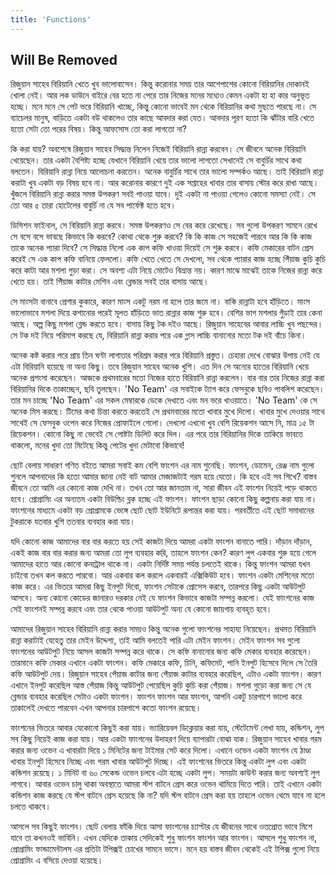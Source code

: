 ```yaml
---
title: 'Functions'
---
```


## Will Be Removed

রিজুয়ান সাহেব বিরিয়ানি খেতে খুব ভালোবাসেন। কিন্তু করোনার সময় তার আশেপাশের কোনো বিরিয়ানির দোকানই খোলা নেই। আর লক ডাউনে বাইরে বের হতে না পেরে তার নিজের মনের মধ্যেও কেমন একটা হা হা কার অনুভূত হচ্ছে। মনে মনে সে পেট ভরে বিরিয়ানি খাচ্ছে, কিন্তু কোনো ভাবেই মন থেকে বিরিয়ানির কথা মুছতে পারছে না। সে ব্যাচেলর মানুষ, বাড়িতে একটা বউ থাকলেও তার কাছে আবদার করা যেত। আবদার পূরণ হতো কি ঝাঁটার বারি খেতে হতো সেটা তো পরের বিষয়। কিন্তু আফসোস তো করা লাগতো না?

কি করা যায়? অবশেষে রিজুয়ান সাহেব সিদ্ধান্ত নিলেন নিজেই বিরিয়ানি রান্না করবেন। সে জীবনে অনেক বিরিয়ানি খেয়েছেন। তার একটা বৈশিষ্ট্য হচ্ছে যেখানে বিরিয়ানি খেয়ে তার ভালো লাগতো সেখানেই সে বাবুর্চির সাথে কথা বলতেন। বিরিয়ানি রান্না নিয়ে আলোচনা করতেন। অনেক বাবুর্চির সাথে তার ভালো সম্পর্কও আছে। তাই বিরিয়ানি রান্না করাটা খুব একটা বড় বিষয় হবে না। আর করোনার কারণে দুই এক সপ্তাহের খাবার তার বাসায় স্টোর করে রাখা আছে। খুঁজলে বিরিয়ানি রান্না করার সমস্ত উপকরণ সবই পাওয়া যাবে। দুই একটা না পাওয়া গেলেও কোনো সমস্যা নেই। সে তো আর ৫ তারা হোটেলের বাবুর্চি না যে সব পার্ফেক্ট হতে হবে।

ডিসিশন ফাইনাল, সে বিরিয়ানি রান্না করবে। সমস্ত উপকরণও সে বের করে রেখেছে। সব গুলো উপকরণ সামনে রেখে সে বসে বসে ভাবছে কিভাবে কি করবে? কোথা থেকে শুরু করবে? কি কি কাজ সে সহজেই পারবে আর কি কি কাজ তাকে অনেক প্যারা দিবে? সে সিদ্ধান্ত নিলো এক কাপ কফি খাওয়া দিয়েই সে শুরু করবে। কফি মেকারের বাটন প্রেস করেই সে এক কাপ কফি বানিয়ে ফেললো। কফি খেতে খেতে সে দেখলো, সব থেকে প্যারার কাজ হচ্ছে পিঁয়াজ কুচি কুচি করে কাটা আর মশলা গুড়া করা। সে অবশ্য এটা নিয়ে মোটেও বিভ্রান্ত নয়। কারণ মাঝে মাঝেই তাকে নিজের রান্না করে খেতে হয়। তাই পিঁয়াজ কাটার মেশিন এবং ব্লেন্ডার সবই তার বাসায় আছে।

সে মাংসটা বানাবে প্রেশার কুকারে, কারণ মাংস একটু নরম না হলে তার জমে না। বাকি রান্নাটা হবে হাঁড়িতে। মাংস ভালোভাবে মশলা দিয়ে কশানোর পরেই মূলত হাঁড়িতে ভাত রান্নার কাজ শুরু হবে। বেশির ভাগ মশলার গুঁড়াই তার কেনা আছে। অল্প কিছু মশলা ব্লেন্ড করতে হবে। বাসায় কিছু টক দইও আছে। রিজুয়ান সাহেবের আবার লাচ্চি খুব পছন্দের। সে টক দই নিয়ে পরিমাপ করছে যে, বিরিয়ানি রান্না করার পরে এক গ্লাস লাচ্চি বানানোর মতো টক দই বাঁচে কিনা।

অনেক কষ্ট করার পরে প্রায় তিন ঘণ্টা লাগাতার পরিশ্রম করার পরে বিরিয়ানি প্রস্তুত। চেহারা দেখে বোঝার উপায় নেই যে এটা বিরিয়ানি হয়েছে না অন্য কিছু। তবে রিজুয়ান সাহেব অনেক খুশি। এত দিন সে অন্যের হাতের বিরিয়ানি খেয়ে অনেক প্রশংসা করেছেন। আজকে প্রথমবারের মতো নিজের হাতে বিরিয়ানি রান্না করলেন। বার বার তার নিজের রান্না করা বিরিয়ানির দিকে তাকাচ্ছেন, ছবি তুলছেন। 'No Team' এর সবাইকে ট্যাগ করে ফেসবুকে ছবিও পাবলিশ করেছেন। তার মন চাচ্ছে 'No Team' এর সকল মেম্বারকে ডেকে দেখাতে এবং মন ভরে খাওয়াতে। 'No Team' কে সে অনেক মিস করছে। টিমের কথা চিন্তা করতে করতেই সে প্রথমবারের মতো খাবার মুখে দিলো। খাবার মুখে দেওয়ার সাথে সাথেই সে ফেসবুক ওপেন করে নিজের প্রোফাইলে গেলো। দেখলো এখনো খুব বেশি রিয়েকশন আসে নি, মাত্র ১৫ টা রিয়েকশন। কোনো কিছু না ভেবেই সে পোষ্টটা ডিলিট করে দিল। এর পরে তার বিরিয়ানির দিকে তাকিয়ে ভাবতে থাকলো, মনের খুদা তো মিটেছে কিন্তু পেটের খুদা মেটাবো কিভাবে!

ছোট বেলায় সাধারণ গণিত বইতে আমরা সবাই কম বেশি ফাংশন এর নাম শুনেছি। ফাংশন, ডোমেন, রেঞ্জ নাম গুলো শুনলে আপনাদের কি হতো আমার জানা নেই বাট আমার মেজাজটাই গরম হয়ে যেতো। কি হবে এই সব শিখে? বাস্তব জীবনে তো আমি এর কোনো কাজ দেখি না। তখন তো আর জানতাম না, সারা জীবন এই ফাংশন নিয়েই পড়ে থাকতে হবে। প্রোগ্রামিং এর অন্যতম একটা বিউল্ডিং ব্লক হচ্ছে এই ফাংশন। ফাংশন ছাড়া কোনো কিছু কল্পনায় করা যায় না। ফাংশনের মাধ্যমে একটা বড় প্রোগ্রামকে ভেঙ্গে ছোট ছোট ইউনিটে রূপান্তর করা যায়। পরবর্তীতে এই ছোট সমাধানের টুকরাকে যতবার খুশি ততবার ব্যবহার করা যায়।

যদি কোনো কাজ আমাদের বার বার করতে হয় সেই কাজটা দিয়ে আমরা একটা ফাংশন বানাতে পারি। দাঁড়ান দাঁড়ান, একই কাজ বার বার করার জন্য আমরা তো লুপ ব্যবহার করি, তাহলে ফাংশন কেন? কারণ লুপ একবার শুরু হয়ে গেলে আমাদের হাতে আর কোনো কনট্রোল থাকে না। একটা নির্দিষ্ট সময় পর্যন্ত চলতেই থাকে। কিন্তু ফাংশন আমরা যখন চাইবো তখন কল করতে পারবো। আর একবার কল করলে একবারই এক্সিকিউট হবে। ফাংশন একটা মেশিনের মতো কাজ করে। এর ভিতরে আমরা কিছু ইনপুট দিবো, ফাংশন সেটাকে প্রোসেস করবে, তারপরে কিছু একটা আউটপুট আসবে। অন্য কোনো কোডের জানারও দরকার নেই যে ফাংশন কিভাবে কাজটা সম্পন্ন করলো। যেই ফাংশনের কাজ সেই ফাংশনই সম্পন্ন করবে এবং তার থেকে পাওয়া আউটপুট অন্য যে কোনো জায়গায় ব্যবহৃত হবে।

আমাদের রিজুয়ান সাহেব বিরিয়ানি রান্না করার সময়ও কিন্তু অনেক গুলো ফাংশনের সাহায্য নিয়েছেন। প্রথমত বিরিয়ানি রান্না করাটাই যেহেতু তার মেইন উদ্দেশ্য, তাই আমি বলতেই পারি এটা মেইন ফাংশন। মেইন ফাংশন সব গুলো ফাংশনের আউটপুট নিয়ে আসল কাজটা সম্পন্ন করে থাকে। সে কফি বানানোর জন্য কফি মেকার ব্যবহার করেছেন। তারমানে কফি মেকার এখানে একটা ফাংশন। কফি মেকারে কফি, চিনি, কফিমেট, পানি ইনপুট হিসেবে দিলে সে তৈরি কফি আউটপুট দেয়। রিজুয়ান সাহেব পেঁয়াজ কাটার জন্য পেঁয়াজ কাটার ব্যবহার করেছিল, এটাও একটা ফাংশন। কারণ এখানে ইনপুট করেছিল আস্ত পেঁয়াজ কিন্তু আউটপুট পেয়েছিল কুচি কুচি করা পেঁয়াজ। মশলা গুড়ো করা জন্য সে যে ব্লেন্ডার ব্যবহার করেছিল সেটাও একটা ফাংশন। ফাংশন ফাংশন আর ফাংশন, আপনি একটু চারপাশে ভালো করে তাকালেই দেখতে পারবেন এখন আপনার চারপাশে কতো ফাংশন রয়েছে।

ফাংশনের ভিতরে আবার যেকোনো কিছুই করা যায়। ভ্যারিয়েবল ডিক্লেয়ার করা যায়, স্টেটেমেন্ট লেখা যায়, কন্ডিশন, লুপ সব কিছু নিয়েই কাজ করা যায়। আর একটা ফাংশনের উদাহরণ দিয়ে ব্যাপারটা বোঝা যাক। রিজুয়ান সাহেব খাবার গরম করার জন্য ওভেন এ খাবারটা দিয়ে ১ মিনিটের জন্য টাইমার সেট করে দিলো। এখানে ওভেন একটা ফাংশন যে ঠাণ্ডা খাবার ইনপুট হিসেবে নিচ্ছে এবং গরম খাবার আউটপুট দিচ্ছে। এই ফাংশনের ভিতরে কিন্তু একটা লুপ এবং একটা কন্ডিশন রয়েছে। ১ মিনিট বা ৬০ সেকেন্ড ওভেন চলবে এটা হচ্ছে একটা লুপ। সময়টা কাউন্ট করার জন্য অবশ্যই লুপ লাগবে। আবার ওভেন চালু থাকা অবস্থাতে আমরা স্টপ বাটনে প্রেস করে ওভেন থামিয়ে দিতে পারি। তাই এখানে একটা কন্ডিশন কাজ করছে যে স্টপ বাটনে প্রেস হয়েছে কি না? যদি স্টপ বাটনে প্রেস করা হয় তাহলে ওভেন থেমে যাবে না হলে চলতে থাকবে।

আসলে সব কিছুই ফাংশন। ছোট বেলায় ফাঁকি দিয়ে আসা ফাংশনের চ্যাপ্টার যে জীবনের সাথে ওতপ্রোত ভাবে মিশে যাবে তা কখনওই ভাবিনি। এখন যেদিকে তাকায় সেদিকেই শুধু ফাংশন ফাংশন আর ফাংশন। আসলে শুধু ফাংশন না, প্রোগ্রামিং ফান্ডামেন্টালস এর প্রতিটা টপিক্সই চোখের সামনে ভাসে। মনে হয় বাস্তব জীবন থেকেই এই টপিক্স গুলো নিয়ে প্রোগ্রামিং এ বসিয়ে দেওয়া হয়েছে।
